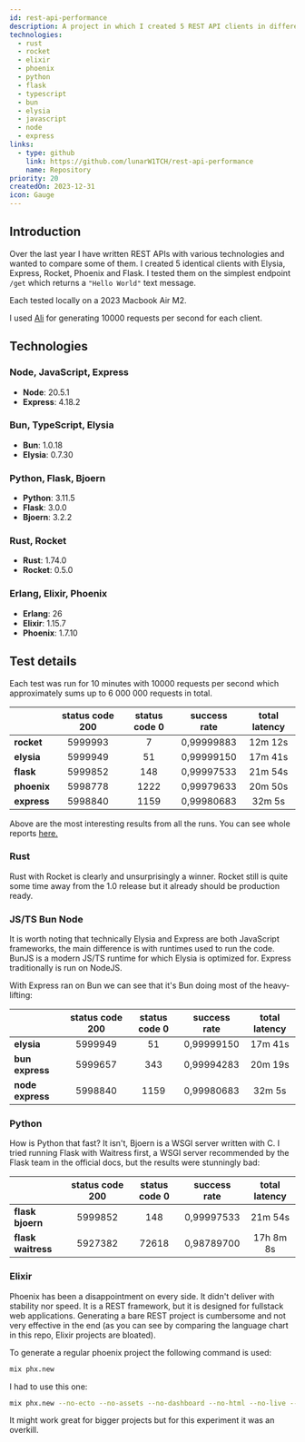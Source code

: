 ```yaml
---
id: rest-api-performance
description: A project in which I created 5 REST API clients in different technologies and compared their performance.
technologies:
  - rust
  - rocket
  - elixir
  - phoenix
  - python
  - flask
  - typescript
  - bun
  - elysia
  - javascript
  - node
  - express
links:
  - type: github
    link: https://github.com/lunarW1TCH/rest-api-performance
    name: Repository
priority: 20
createdOn: 2023-12-31
icon: Gauge
---
```



## Introduction

Over the last year I have written REST APIs with various technologies and wanted to compare some of them. I created 5 identical clients with Elysia, Express, Rocket, Phoenix and Flask. I tested them on the simplest endpoint `/get` which returns a `"Hello World"` text message.

Each tested locally on a 2023 Macbook Air M2.

I used [Ali](https://github.com/nakabonne/ali) for generating 10000 requests per second for each client.

## Technologies

### Node, JavaScript, Express

- **Node**: 20.5.1
- **Express**: 4.18.2

### Bun, TypeScript, Elysia

- **Bun**: 1.0.18
- **Elysia**: 0.7.30

### Python, Flask, Bjoern

- **Python**: 3.11.5
- **Flask**: 3.0.0
- **Bjoern**: 3.2.2

### Rust, Rocket

- **Rust**: 1.74.0
- **Rocket**: 0.5.0

### Erlang, Elixir, Phoenix

- **Erlang**: 26
- **Elixir**: 1.15.7
- **Phoenix**: 1.7.10

## Test details

Each test was run for 10 minutes with 10000 requests per second which approximately sums up to 6 000 000 requests in total.

|             | status code 200 | status code 0 | success rate | total latency |
| ----------- | :-------------: | :-----------: | :----------: | :-----------: |
| **rocket**  |     5999993     |       7       |  0,99999883  |    12m 12s    |
| **elysia**  |     5999949     |      51       |  0,99999150  |    17m 41s    |
| **flask**   |     5999852     |      148      |  0,99997533  |    21m 54s    |
| **phoenix** |     5998778     |     1222      |  0,99979633  |    20m 50s    |
| **express** |     5998840     |     1159      |  0,99980683  |    32m 5s     |

Above are the most interesting results from all the runs. You can see whole reports [here.](https://github.com/lunarW1TCH/rest-api-performance/tree/master/reports)

### Rust

Rust with Rocket is clearly and unsurprisingly a winner. Rocket still is quite some time away from the 1.0 release but it already should be production ready.

### JS/TS Bun Node

It is worth noting that technically Elysia and Express are both JavaScript frameworks, the main difference is with runtimes used to run the code. BunJS is a modern JS/TS runtime for which Elysia is optimized for. Express traditionally is run on NodeJS.

With Express ran on Bun we can see that it's Bun doing most of the heavy-lifting:

|                  | status code 200 | status code 0 | success rate | total latency |
| ---------------- | :-------------: | :-----------: | :----------: | :-----------: |
| **elysia**       |     5999949     |      51       |  0,99999150  |    17m 41s    |
| **bun express**  |     5999657     |      343      |  0,99994283  |    20m 19s    |
| **node express** |     5998840     |     1159      |  0,99980683  |    32m 5s     |

### Python

How is Python that fast? It isn't, Bjoern is a WSGI server written with C. I tried running Flask with Waitress first, a WSGI server recommended by the Flask team in the official docs, but the results were stunningly bad:

|                    | status code 200 | status code 0 | success rate | total latency |
| ------------------ | :-------------: | :-----------: | :----------: | :-----------: |
| **flask bjoern**   |     5999852     |      148      |  0,99997533  |    21m 54s    |
| **flask waitress** |     5927382     |     72618     |  0,98789700  |   17h 8m 8s   |

### Elixir

Phoenix has been a disappointment on every side. It didn't deliver with stability nor speed. It is a REST framework, but it is designed for fullstack web applications. Generating a bare REST project is cumbersome and not very effective in the end (as you can see by comparing the language chart in this repo, Elixir projects are bloated).

To generate a regular phoenix project the following command is used:

```sh
mix phx.new
```

I had to use this one:

```sh
mix phx.new --no-ecto --no-assets --no-dashboard --no-html --no-live --no-mailer
```

It might work great for bigger projects but for this experiment it was an overkill.
